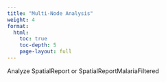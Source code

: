 ```yaml
---
title: "Multi-Node Analysis"
weight: 4
format: 
  html:
    toc: true
    toc-depth: 5
    page-layout: full
---
```


Analyze SpatialReport or SpatialReportMalariaFiltered